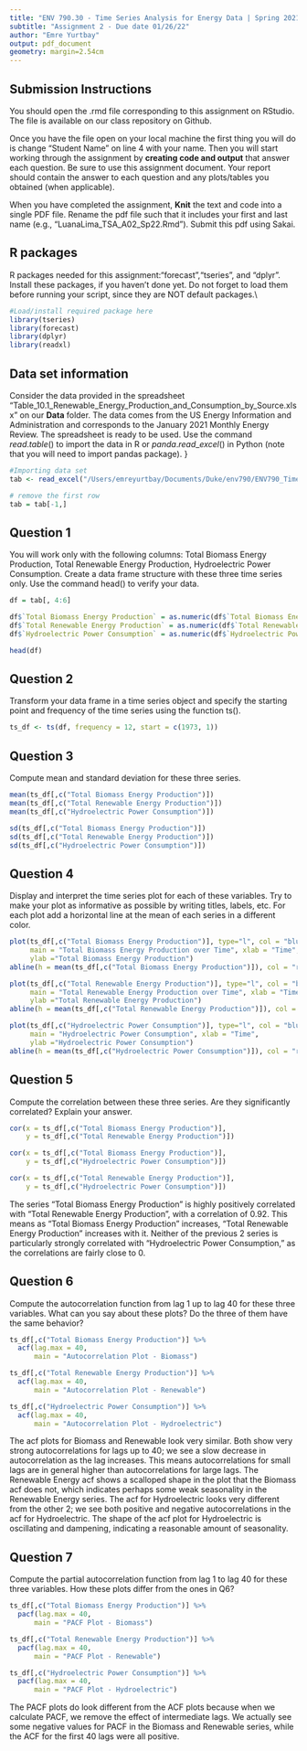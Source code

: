 ```yaml
---
title: "ENV 790.30 - Time Series Analysis for Energy Data | Spring 2021"
subtitle: "Assignment 2 - Due date 01/26/22"
author: "Emre Yurtbay"
output: pdf_document
geometry: margin=2.54cm
---
```


## Submission Instructions

You should open the .rmd file corresponding to this assignment on RStudio. The file is available on our class repository on Github.   

Once you have the file open on your local machine the first thing you will do is change "Student Name" on line 4 with your name. 
Then you will start working through the assignment by  **creating code and output** that answer each question. Be sure to use this assignment document. Your report should contain the answer to each question and any plots/tables you obtained (when applicable).

When you have completed the assignment, **Knit** the text and code into a single PDF file. Rename the pdf file such that it includes your first and last name (e.g., "LuanaLima_TSA_A02_Sp22.Rmd"). Submit this pdf using Sakai. 

## R packages

R packages needed for this assignment:"forecast","tseries", and "dplyr". Install these packages, if you haven't done yet. Do not forget to load them before running your script, since they are NOT default packages.\\

```r
#Load/install required package here
library(tseries)
library(forecast)
library(dplyr)
library(readxl)
```


## Data set information  

Consider the data provided in the spreadsheet "Table_10.1_Renewable_Energy_Production_and_Consumption_by_Source.xlsx" on our **Data** folder. The data comes from the US Energy Information and Administration and corresponds to the January 2021 Monthly Energy Review. The spreadsheet is ready to be used. Use the command $read.table()$ to import the data in R or $panda.read\_excel()$ in Python (note that you will need to import pandas package). }

```r
#Importing data set
tab <- read_excel("/Users/emreyurtbay/Documents/Duke/env790/ENV790_TimeSeriesAnalysis_Sp2022/Data/Table_10.1_Renewable_Energy_Production_and_Consumption_by_Source.xlsx",skip=10)
```

```r
# remove the first row
tab = tab[-1,]
```


## Question 1
You will work only with the following columns: Total Biomass Energy Production, Total Renewable Energy Production, Hydroelectric Power Consumption. Create a data frame structure with these three time series only. Use the command head() to verify your data.

```r
df = tab[, 4:6]
```

```r
df$`Total Biomass Energy Production` = as.numeric(df$`Total Biomass Energy Production`)
df$`Total Renewable Energy Production` = as.numeric(df$`Total Renewable Energy Production`)
df$`Hydroelectric Power Consumption` = as.numeric(df$`Hydroelectric Power Consumption`)
```

```r
head(df)
```


## Question 2
Transform your data frame in a time series object and specify the starting point and frequency of the time series using the function ts().

```r
ts_df <- ts(df, frequency = 12, start = c(1973, 1))
```


## Question 3
Compute mean and standard deviation for these three series.

```r
mean(ts_df[,c("Total Biomass Energy Production")])
mean(ts_df[,c("Total Renewable Energy Production")])
mean(ts_df[,c("Hydroelectric Power Consumption")])
```

```r
sd(ts_df[,c("Total Biomass Energy Production")])
sd(ts_df[,c("Total Renewable Energy Production")])
sd(ts_df[,c("Hydroelectric Power Consumption")])
```

## Question 4
Display and interpret the time series plot for each of these variables. Try to make your plot as informative as possible by writing titles, labels, etc. For each plot add a horizontal line at the mean of each series in a different color.

```r
plot(ts_df[,c("Total Biomass Energy Production")], type="l", col = "blue", 
     main = "Total Biomass Energy Production over Time", xlab = "Time", 
     ylab ="Total Biomass Energy Production")
abline(h = mean(ts_df[,c("Total Biomass Energy Production")]), col = "red")
```

```r
plot(ts_df[,c("Total Renewable Energy Production")], type="l", col = "blue", 
     main = "Total Renewable Energy Production over Time", xlab = "Time", 
     ylab ="Total Renewable Energy Production")
abline(h = mean(ts_df[,c("Total Renewable Energy Production")]), col = "red")
```

```r
plot(ts_df[,c("Hydroelectric Power Consumption")], type="l", col = "blue", 
     main = "Hydroelectric Power Consumption", xlab = "Time", 
     ylab ="Hydroelectric Power Consumption")
abline(h = mean(ts_df[,c("Hydroelectric Power Consumption")]), col = "red")
```

## Question 5
Compute the correlation between these three series. Are they significantly correlated? Explain your answer.

```r
cor(x = ts_df[,c("Total Biomass Energy Production")], 
    y = ts_df[,c("Total Renewable Energy Production")])
```

```r
cor(x = ts_df[,c("Total Biomass Energy Production")], 
    y = ts_df[,c("Hydroelectric Power Consumption")])
```

```r
cor(x = ts_df[,c("Total Renewable Energy Production")], 
    y = ts_df[,c("Hydroelectric Power Consumption")])
```

The series "Total Biomass Energy Production" is highly positively correlated
with "Total Renewable Energy Production", with a correlation of 0.92. This means
as  "Total Biomass Energy Production" increases, "Total Renewable Energy
Production" increases with it. Neither of the previous 2 series is particularly 
strongly correlated with "Hydroelectric Power Consumption," as the correlations
are fairly close to 0.


## Question 6
Compute the autocorrelation function from lag 1 up to lag 40 for these three variables. What can you say about these plots? Do the three of them have the same behavior?

```r
ts_df[,c("Total Biomass Energy Production")] %>% 
  acf(lag.max = 40,
      main = "Autocorrelation Plot - Biomass")
```

```r
ts_df[,c("Total Renewable Energy Production")] %>% 
  acf(lag.max = 40,
      main = "Autocorrelation Plot - Renewable")
```

```r
ts_df[,c("Hydroelectric Power Consumption")] %>% 
  acf(lag.max = 40,
      main = "Autocorrelation Plot - Hydroelectric")
```

The acf plots for Biomass and Renewable look very similar. Both show very 
strong autocorrelations for lags up to 40; we see a slow decrease in 
autocorrelation as the lag increases. This means autocorrelations for 
small lags are in general higher than autocorrelations for large lags. 
The Renewable Energy acf shows a 
scalloped shape in the plot that the Biomass acf does not, which indicates 
perhaps some weak seasonality in the Renewable Energy series. The acf for 
Hydroelectric looks very different from the other 2; we see both positive and 
negative autocorrelations in the acf for Hydroelectric. The shape of the acf
plot for Hydroelectric is oscillating and dampening, indicating a reasonable 
amount of seasonality. 

## Question 7
Compute the partial autocorrelation function from lag 1 to lag 40 for these three variables. How these plots differ from the ones in Q6?

```r
ts_df[,c("Total Biomass Energy Production")] %>% 
  pacf(lag.max = 40,
      main = "PACF Plot - Biomass")
```

```r
ts_df[,c("Total Renewable Energy Production")] %>% 
  pacf(lag.max = 40,
      main = "PACF Plot - Renewable")
```

```r
ts_df[,c("Hydroelectric Power Consumption")] %>% 
  pacf(lag.max = 40,
      main = "PACF Plot - Hydroelectric")
```

The PACF plots do look different from the ACF plots because when we calculate
PACF, we remove the effect of intermediate lags. We actually see some negative
values for PACF in the Biomass and Renewable series, while the ACF for the 
first 40 lags were all positive.


